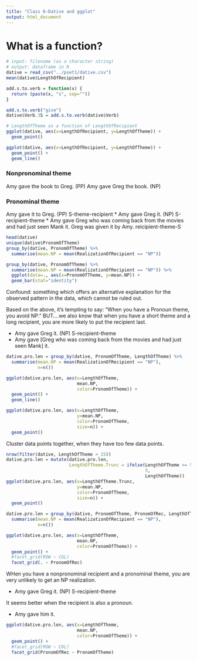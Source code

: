 ```yaml
---
title: "Class 6-Dative and ggplot"
output: html_document
---
```

# What is a function?

```r
# input: filename (as a character string)
# output: dataframe in R
dative = read_csv("../pset1/dative.csv")
mean(dative$LengthOfRecipient)

add.s.to.verb = function(x) {
  return (paste(x, "s", sep=""))
}

add.s.to.verb("give")
dative$Verb.3S = add.s.to.verb(dative$Verb)

# LengthOfTheme as a function of LengthOfRecipient
ggplot(dative, aes(x=LengthOfRecipient, y=LengthOfTheme)) + 
  geom_point()


```


```r
ggplot(dative, aes(x=LengthOfRecipient, y=LengthOfTheme)) + 
  geom_point() + 
  geom_line()
```

### Nonpronominal theme
Amy gave the book to Greg. (PP)
Amy gave Greg the book. (NP)

### Pronominal theme
Amy gave it to Greg. (PP) S-theme-recipient
* Amy gave Greg it. (NP) S-recipient-theme
* Amy gave Greg who was coming back from the movies and had just 
seen Mank it.
Greg was given it by Amy. reicipient-theme-S

```r
head(dative)
unique(dative$PronomOfTheme)
group_by(dative, PronomOfTheme) %>%
  summarise(mean.NP = mean(RealizationOfRecipient == "NP"))

group_by(dative, PronomOfTheme) %>%
  summarise(mean.NP = mean(RealizationOfRecipient == "NP")) %>%
  ggplot(data=., aes(x=PronomOfTheme, y=mean.NP)) + 
  geom_bar(stat="identity")
```

Confound: something which offers an alternative explanation for the observed pattern in the data, which cannot be ruled out.

Based on the above, it's tempting to say: "When you have a Pronoun theme, you avoid NP." BUT....we also know that when you have a short theme and a long recipient, you are more likely to put the recipient last. 

* Amy gave Greg it. (NP) S-recipient-theme
* Amy gave [Greg who was coming back from the movies and had just 
seen Mank] it.

```r
dative.pro.len = group_by(dative, PronomOfTheme, LengthOfTheme) %>%
  summarise(mean.NP = mean(RealizationOfRecipient == "NP"),
            n=n())

ggplot(dative.pro.len, aes(x=LengthOfTheme,
                           mean.NP,
                           color=PronomOfTheme)) + 
  geom_point() + 
  geom_line()
```


```r
ggplot(dative.pro.len, aes(x=LengthOfTheme,
                           y=mean.NP,
                           color=PronomOfTheme,
                           size=n)) + 
  geom_point() 
```

Cluster data points together, when they have too few data points.

```r

nrow(filter(dative, LengthOfTheme > 15))
dative.pro.len = mutate(dative.pro.len, 
                        LengthOfTheme.Trunc = ifelse(LengthOfTheme >= 5,
                                                     5,
                                                     LengthOfTheme))
ggplot(dative.pro.len, aes(x=LengthOfTheme.Trunc,
                           y=mean.NP,
                           color=PronomOfTheme,
                           size=n)) + 
  geom_point() 
```


```r
dative.pro.len = group_by(dative, PronomOfTheme, PronomOfRec, LengthOfTheme) %>%
  summarise(mean.NP = mean(RealizationOfRecipient == "NP"),
            n=n())

ggplot(dative.pro.len, aes(x=LengthOfTheme,
                           mean.NP,
                           color=PronomOfTheme)) + 
  geom_point() +
  #facet_grid(ROW ~ COL)
  facet_grid(. ~ PronomOfRec)
```

WHen you have a nonpronominal recipient and a pronominal theme, you are very unlikely to get an NP realization.

* Amy gave Greg it. (NP) S-recipient-theme

It seems better when the recipient is also a pronoun.

* Amy gave him it.

```r
ggplot(dative.pro.len, aes(x=LengthOfTheme,
                           mean.NP,
                           color=PronomOfTheme)) + 
  geom_point() +
  #facet_grid(ROW ~ COL)
  facet_grid(PronomOfRec ~ PronomOfTheme)
```